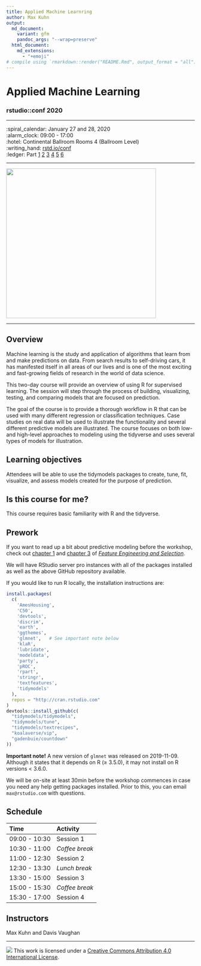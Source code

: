 ```yaml
---
title: Applied Machine Learnring
author: Max Kuhn
output:
  md_document:
    variant: gfm
    pandoc_args: "--wrap=preserve"
  html_document:
    md_extensions:
      - "+emoji"
# compile using `rmarkdown::render("README.Rmd", output_format = "all")`
---
```



Applied Machine Learning
================


### rstudio::conf 2020

-----

:spiral_calendar: January 27 and 28, 2020<br/>
:alarm_clock:     09:00 - 17:00<br/>
:hotel: Continental Ballroom Rooms 4 (Ballroom Level)<br/>
:writing_hand:    [rstd.io/conf](http://rstd.io/conf)<br/>
:ledger:   Part [1](https://rstudio-conf-2020.github.io/applied-ml/Part_1.html) [2](https://rstudio-conf-2020.github.io/applied-ml/Part_2.html) [3](https://rstudio-conf-2020.github.io/applied-ml/Part_3.html) [4](https://rstudio-conf-2020.github.io/applied-ml/Part_4.html) [5](https://rstudio-conf-2020.github.io/applied-ml/Part_5.html) [6](https://rstudio-conf-2020.github.io/applied-ml/Part_6.html)

-----


<img src="https://github.com/rstudio-conf-2020/applied-ml/raw/master/images/rotate.gif" width="400" align="middle" class="center">


-------

## Overview

Machine learning is the study and application of algorithms that learn from and make predictions on data. From search results to self-driving cars, it has manifested itself in all areas of our lives and is one of the most exciting and fast-growing fields of research in the world of data science.

This two-day course will provide an overview of using R for supervised learning. The session will step through the process of building, visualizing, testing, and comparing models that are focused on prediction.

The goal of the course is to provide a thorough workflow in R that can be used with many different regression or classification techniques. Case studies on real data will be used to illustrate the functionality and several different predictive models are illustrated. The course focuses on both low- and high-level approaches to modeling using the tidyverse and uses several types of models for illustration.

## Learning objectives

Attendees will be able to use the tidymodels packages to create, tune, fit, visualize, and assess models created for the purpose of prediction.

## Is this course for me?

This course requires basic familiarity with R and the tidyverse.

## Prework

If you want to read up a bit about predictive modeling before the workshop, check out [chapter 1](https://bookdown.org/max/FES/intro-intro.html) and [chapter 3](https://bookdown.org/max/FES/review-predictive-modeling-process.html) of [_Feature Engineering and Selection_](https://bookdown.org/max/FES/).

We will have RStudio server pro instances with all of the packages installed as well as the above GitHub repository available.

If you would like to run R locally, the installation instructions are:

```r
install.packages(
  c(
    'AmesHousing',
    'C50',
    'devtools',
    'discrim',
    'earth',
    'ggthemes',
    'glmnet',   # See important note below
    'klaR',
    'lubridate',
    'modeldata',
    'party',
    'pROC',
    'rpart',
    'stringr',
    'textfeatures',
    'tidymodels'
  ),
  repos = "http://cran.rstudio.com"
)
devtools::install_github(c(
  "tidymodels/tidymodels",
  "tidymodels/tune",
  "tidymodels/textrecipes",
  "koalaverse/vip",
  "gadenbuie/countdown"
))
```

**Important note!**  A new version of `glmnet` was released on 2019-11-09. Although it states that it depends on R (≥ 3.5.0), it may not install on R versions < 3.6.0.

We will be on-site at least 30min before the workshop commences in case you need any help getting packages installed. Prior to this, you can email `max@rstudio.com` with questions.




## Schedule

| Time          | Activity         |
| :------------ | :--------------- |
| 09:00 - 10:30 | Session 1        |
| 10:30 - 11:00 | *Coffee break*   |
| 11:00 - 12:30 | Session 2        |
| 12:30 - 13:30 | *Lunch break*    |
| 13:30 - 15:00 | Session 3        |
| 15:00 - 15:30 | *Coffee break*   |
| 15:30 - 17:00 | Session 4        |

## Instructors

Max Kuhn and Davis Vaughan

-----

![](https://i.creativecommons.org/l/by/4.0/88x31.png) This work is licensed under a [Creative Commons Attribution 4.0 International License](https://creativecommons.org/licenses/by/4.0/).
